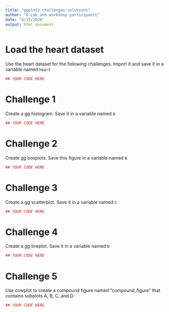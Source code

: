 ```yaml
---
title: "ggplot2_challenges_solutions"
author: "D-Lab and workshop participants"
date: "4/15/2020"
output: html_document
---
```


# Load the heart dataset

Use the heart dataset for the following challenges. Import it and save it in a variable named `heart`

```r
## YOUR CODE HERE
```


# Challenge 1 

Create a gg histogram. Save it in a variable named `A`

```r
## YOUR CODE HERE
```

# Challenge 2 

Create gg boxplots. Save this figure in a variable named `B`

```r
## YOUR CODE HERE
```

# Challenge 3

Create a gg scatterplot. Save it in a variable named `C`

```r
## YOUR CODE HERE
```

# Challenge 4

Create a gg lineplot. Save it in a variable named `D`

```r
## YOUR CODE HERE
```

# Challenge 5 

Use cowplot to create a compound figure named "compound_figure" that contains subplots A, B, C, and D.

```r
## YOUR CODE HERE
```


